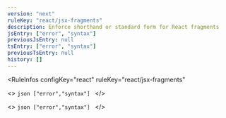 ```yaml
---
version: "next"
ruleKey: "react/jsx-fragments"
description: Enforce shorthand or standard form for React fragments
jsEntry: ["error", "syntax"]
previousJsEntry: null
tsEntry: ["error", "syntax"]
previousTsEntry: null
history: []
---
```


<RuleInfos 
  configKey="react" 
  ruleKey="react/jsx-fragments" 
>
  <>
    ```json
    ["error","syntax"]
    ```
  </>

  <>
    ```json
    ["error","syntax"]
    ```
  </>
</RuleInfos>
